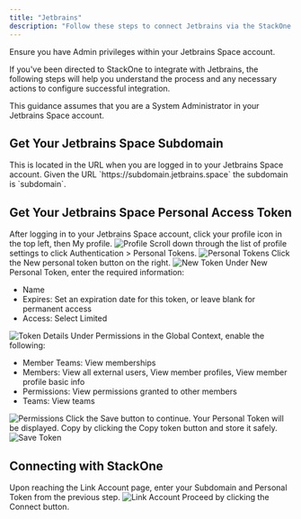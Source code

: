 ```yaml
---
title: "Jetbrains"
description: "Follow these steps to connect Jetbrains via the StackOne Hub successfully."
---
```



<Warning>
  Ensure you have Admin privileges within your Jetbrains Space account.
</Warning>

If you've been directed to StackOne to integrate with Jetbrains, the following steps will help you understand the process and any necessary actions to configure successful integration.

This guidance assumes that you are a System Administrator in your Jetbrains Space account.

## Get Your Jetbrains Space Subdomain

<Steps>
  <Step title="Find Your Subdomain">
    This is located in the URL when you are logged in to your Jetbrains Space account. Given the URL `https://subdomain.jetbrains.space` the subdomain is `subdomain`.
  </Step>
</Steps>

## Get Your Jetbrains Space Personal Access Token

<Steps>
  <Step title="Open Profile">
    After logging in to your Jetbrains Space account, click your profile icon in the top left, then My profile.
    <Frame>
      <img className='rounded-md' style={{ margin: '0 auto', border: '1px solid #efefef' }} alt="Profile" src="/images/jetbrains/image1.png" />
    </Frame>
  </Step>

  <Step title="Navigate to Personal Tokens">
    Scroll down through the list of profile settings to click Authentication > Personal Tokens.
    <Frame>
      <img className='rounded-md' style={{ margin: '0 auto', border: '1px solid #efefef' }} alt="Personal Tokens" src="/images/jetbrains/image2.png" />
    </Frame>
  </Step>

  <Step title="Create New Token">
    Click the New personal token button on the right.
    <Frame>
      <img className='rounded-md' style={{ margin: '0 auto', border: '1px solid #efefef' }} alt="New Token" src="/images/jetbrains/image3.png" />
    </Frame>
  </Step>

  <Step title="Enter Token Details">
    Under New Personal Token, enter the required information:
    <ul>
      <li>Name</li>
      <li>Expires: Set an expiration date for this token, or leave blank for permanent access</li>
      <li>Access: Select Limited</li>
    </ul>
    <Frame>
      <img className='rounded-md' style={{ margin: '0 auto', border: '1px solid #efefef' }} alt="Token Details" src="/images/jetbrains/image4.png" />
    </Frame>
  </Step>

  <Step title="Set Permissions">
    Under Permissions in the Global Context, enable the following:
    <ul>
      <li>Member Teams: View memberships</li>
      <li>Members: View all external users, View member profiles, View member profile basic info</li>
      <li>Permissions: View permissions granted to other members</li>
      <li>Teams: View teams</li>
    </ul>
    <Frame>
      <img className='rounded-md' style={{ margin: '0 auto', border: '1px solid #efefef' }} alt="Permissions" src="/images/jetbrains/image5.png" />
    </Frame>
  </Step>

  <Step title="Save Token">
    Click the Save button to continue. Your Personal Token will be displayed. Copy by clicking the Copy token button and store it safely.
    <Frame>
      <img className='rounded-md' style={{ margin: '0 auto', border: '1px solid #efefef' }} alt="Save Token" src="/images/jetbrains/image6.png" />
    </Frame>
  </Step>
</Steps>

## Connecting with StackOne

<Steps>
  <Step title="Enter Credentials">
    Upon reaching the Link Account page, enter your Subdomain and Personal Token from the previous step.
    <Frame>
      <img className='rounded-md' style={{ margin: '0 auto', border: '1px solid #efefef' }} alt="Link Account" src="/images/jetbrains/image7.png" />
    </Frame>
  </Step>

  <Step title="Connect">
    Proceed by clicking the Connect button.
  </Step>
</Steps>

<IntegrationFooter />

